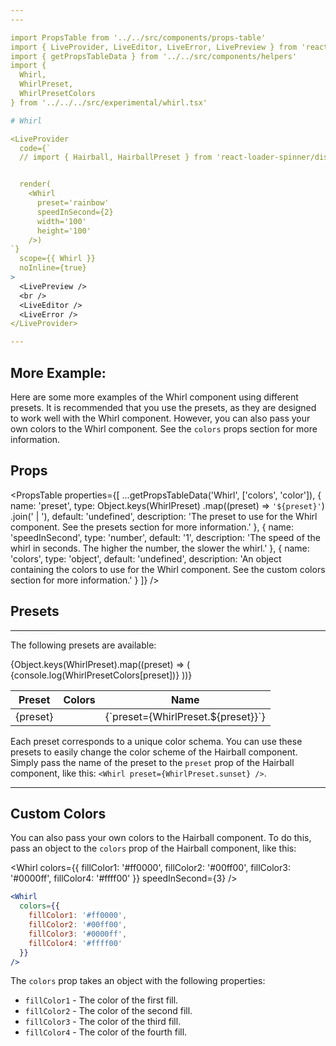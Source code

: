 ```yaml
---
---

import PropsTable from '../../src/components/props-table'
import { LiveProvider, LiveEditor, LiveError, LivePreview } from 'react-live'
import { getPropsTableData } from '../../src/components/helpers'
import {
  Whirl,
  WhirlPreset,
  WhirlPresetColors
} from '../../../src/experimental/whirl.tsx'

# Whirl

<LiveProvider
  code={`
  // import { Hairball, HairballPreset } from 'react-loader-spinner/dist/beta';


  render(
    <Whirl
      preset='rainbow'
      speedInSecond={2}
      width='100'
      height='100'
    />)
`}
  scope={{ Whirl }}
  noInline={true}
>
  <LivePreview />
  <br />
  <LiveEditor />
  <LiveError />
</LiveProvider>

---
```


## More Example:

Here are some more examples of the Whirl component using different presets. It
is recommended that you use the presets, as they are designed to work well with
the Whirl component. However, you can also pass your own colors to the Whirl
component. See the `colors` props section for more information.

<div style={{ display: 'flex' }}>
  <Whirl />
  <Whirl speedInSecond={1} preset={WhirlPreset.midnight} />
  <Whirl speedInSecond={2} preset={WhirlPreset.midday} />
  <Whirl speedInSecond={3} preset={WhirlPreset.rainbow} />
  <Whirl speedInSecond={4} preset={WhirlPreset.forest} />
  <Whirl speedInSecond={5} preset={WhirlPreset.dawn} />
  <Whirl speedInSecond={6} preset={WhirlPreset.dusk} />
  <Whirl speedInSecond={7} preset={WhirlPreset.sunrise} />
</div>

## Props

<PropsTable
  properties={[
    ...getPropsTableData('Whirl', ['colors', 'color']),
    {
      name: 'preset',
      type: Object.keys(WhirlPreset)
        .map((preset) => `'${preset}'`)
        .join(' | '),
      default: 'undefined',
      description:
        'The preset to use for the Whirl component. See the presets section for more information.'
    },
    {
      name: 'speedInSecond',
      type: 'number',
      default: '1',
      description:
        'The speed of the whirl in seconds. The higher the number, the slower the whirl.'
    },
    {
      name: 'colors',
      type: 'object',
      default: 'undefined',
      description:
        'An object containing the colors to use for the Whirl component. See the custom colors section for more information.'
    }
  ]}
/>

## Presets

---

The following presets are available:

<table>
  <thead>
    <tr>
      <th>Preset</th>
      <th>Colors</th>
      <th>Name</th>
    </tr>
  </thead>
  <tbody>
    {Object.keys(WhirlPreset).map((preset) => (
      <tr key={preset}>
        {console.log(WhirlPresetColors[preset])}
        <td>{preset}</td>
        <td>
          <div style={{ display: 'flex' }}>
            <div
              style={{
                backgroundColor: WhirlPresetColors[preset].fillColor1,
                width: '20px',
                height: '20px'
              }}
            ></div>
            <div
              style={{
                backgroundColor: WhirlPresetColors[preset].fillColor2,
                width: '20px',
                height: '20px'
              }}
            ></div>
            <div
              style={{
                backgroundColor: WhirlPresetColors[preset].fillColor3,
                width: '20px',
                height: '20px'
              }}
            ></div>
            <div
              style={{
                backgroundColor: WhirlPresetColors[preset].fillColor4,
                width: '20px',
                height: '20px'
              }}
            ></div>
          </div>
        </td>
        <td>{`preset={WhirlPreset.${preset}}`}</td>
      </tr>
    ))}
  </tbody>
</table>

Each preset corresponds to a unique color schema. You can use these presets to easily change the color scheme of the Hairball component. Simply pass the name of the preset to the `preset` prop of the Hairball component, like this: `<Whirl preset={WhirlPreset.sunset} />`.

---

## Custom Colors

You can also pass your own colors to the Hairball component. To do this, pass an object to the `colors` prop of the Hairball component, like this:

<Whirl
  colors={{
    fillColor1: '#ff0000',
    fillColor2: '#00ff00',
    fillColor3: '#0000ff',
    fillColor4: '#ffff00'
  }}
  speedInSecond={3}
/>

```jsx
<Whirl
  colors={{
    fillColor1: '#ff0000',
    fillColor2: '#00ff00',
    fillColor3: '#0000ff',
    fillColor4: '#ffff00'
  }}
/>
```

The `colors` prop takes an object with the following properties:

- `fillColor1` - The color of the first fill.
- `fillColor2` - The color of the second fill.
- `fillColor3` - The color of the third fill.
- `fillColor4` - The color of the fourth fill.
